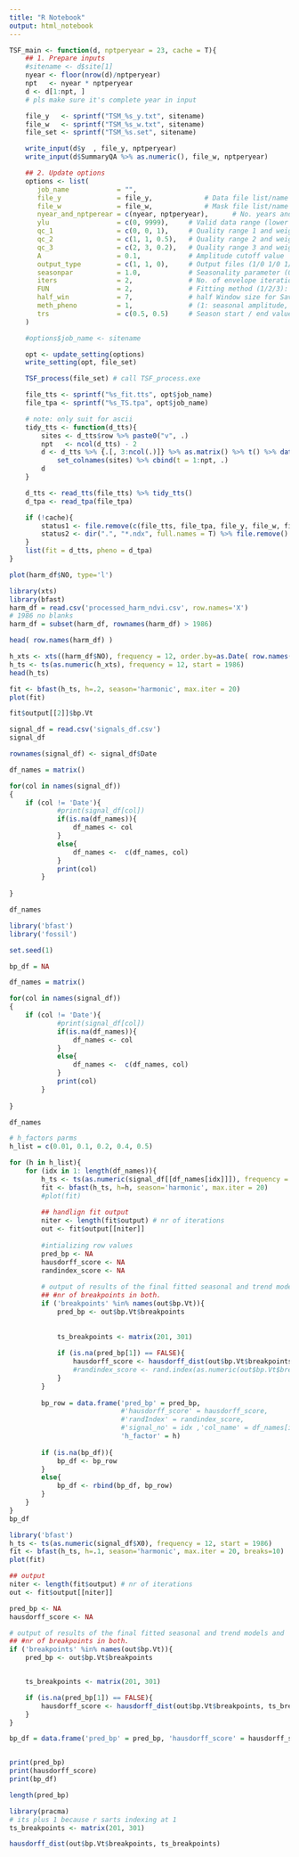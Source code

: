 ```yaml
---
title: "R Notebook"
output: html_notebook
---
```


```r
TSF_main <- function(d, nptperyear = 23, cache = T){
    ## 1. Prepare inputs
    #sitename <- d$site[1]
    nyear <- floor(nrow(d)/nptperyear)
    npt   <- nyear * nptperyear
    d <- d[1:npt, ]
    # pls make sure it's complete year in input

    file_y   <- sprintf("TSM_%s_y.txt", sitename)
    file_w   <- sprintf("TSM_%s_w.txt", sitename)
    file_set <- sprintf("TSM_%s.set", sitename)

    write_input(d$y  , file_y, nptperyear)
    write_input(d$SummaryQA %>% as.numeric(), file_w, nptperyear)

    ## 2. Update options
    options <- list(
       job_name            = "",
       file_y              = file_y,             # Data file list/name
       file_w              = file_w,             # Mask file list/name
       nyear_and_nptperear = c(nyear, nptperyear),      # No. years and no. points per year
       ylu                 = c(0, 9999),     # Valid data range (lower upper)
       qc_1                = c(0, 0, 1),     # Quality range 1 and weight
       qc_2                = c(1, 1, 0.5),   # Quality range 2 and weight
       qc_3                = c(2, 3, 0.2),   # Quality range 3 and weight
       A                   = 0.1,            # Amplitude cutoff value
       output_type         = c(1, 1, 0),     # Output files (1/0 1/0 1/0), 1: seasonality data; 2: smoothed time-series; 3: original time-series
       seasonpar           = 1.0,            # Seasonality parameter (0-1)
       iters               = 2,              # No. of envelope iterations (3/2/1)
       FUN                 = 2,              # Fitting method (1/2/3): (SG/AG/DL)
       half_win            = 7,              # half Window size for Sav-Gol.
       meth_pheno          = 1,              # (1: seasonal amplitude, 2: absolute value, 3: relative amplitude, 4: STL trend)
       trs                 = c(0.5, 0.5)     # Season start / end values
    )

    #options$job_name <- sitename

    opt <- update_setting(options)
    write_setting(opt, file_set)

    TSF_process(file_set) # call TSF_process.exe

    file_tts <- sprintf("%s_fit.tts", opt$job_name)
    file_tpa <- sprintf("%s_TS.tpa", opt$job_name)

    # note: only suit for ascii
    tidy_tts <- function(d_tts){
        sites <- d_tts$row %>% paste0("v", .)
        npt   <- ncol(d_tts) - 2
        d <- d_tts %>% {.[, 3:ncol(.)]} %>% as.matrix() %>% t() %>% data.frame() %>%
            set_colnames(sites) %>% cbind(t = 1:npt, .)
        d
    }

    d_tts <- read_tts(file_tts) %>% tidy_tts()
    d_tpa <- read_tpa(file_tpa)

    if (!cache){
        status1 <- file.remove(c(file_tts, file_tpa, file_y, file_w, file_set))
        status2 <- dir(".", "*.ndx", full.names = T) %>% file.remove()
    }
    list(fit = d_tts, pheno = d_tpa)
}
```

```r
plot(harm_df$NO, type='l')
```

```r
library(xts)
library(bfast)
harm_df = read.csv('processed_harm_ndvi.csv', row.names='X')
# 1986 no blanks
harm_df = subset(harm_df, rownames(harm_df) > 1986)
```

```r
head( row.names(harm_df) )
```


```r
h_xts <- xts((harm_df$NO), frequency = 12, order.by=as.Date( row.names(harm_df) ))
h_ts <- ts(as.numeric(h_xts), frequency = 12, start = 1986)
head(h_ts)
```
```r

fit <- bfast(h_ts, h=.2, season='harmonic', max.iter = 20)
plot(fit)
```
```r

fit$output[[2]]$bp.Vt

```


```r
signal_df = read.csv('signals_df.csv')
signal_df
```

```r
rownames(signal_df) <- signal_df$Date
```



```r
df_names = matrix()

for(col in names(signal_df))
{
    if (col != 'Date'){ 
            #print(signal_df[col])
            if(is.na(df_names)){
                df_names <- col
            }
            else{
                df_names <-  c(df_names, col)
            }
            print(col)
        }
   
}

df_names
```



```r
library('bfast')
library('fossil')

set.seed(1)

bp_df = NA

df_names = matrix()

for(col in names(signal_df))
{
    if (col != 'Date'){ 
            #print(signal_df[col])
            if(is.na(df_names)){
                df_names <- col
            }
            else{
                df_names <-  c(df_names, col)
            }
            print(col)
        }
   
}

df_names

# h_factors parms
h_list = c(0.01, 0.1, 0.2, 0.4, 0.5)

for (h in h_list){
    for (idx in 1: length(df_names)){
        h_ts <- ts(as.numeric(signal_df[[df_names[idx]]]), frequency = 12, start = 1986)
        fit <- bfast(h_ts, h=h, season='harmonic', max.iter = 20)
        #plot(fit)
        
        ## handlign fit output
        niter <- length(fit$output) # nr of iterations
        out <- fit$output[[niter]]
        
        #intializing row values
        pred_bp <- NA
        hausdorff_score <- NA
        randindex_score <- NA
        
        # output of results of the final fitted seasonal and trend models and
        ## #nr of breakpoints in both.
        if ('breakpoints' %in% names(out$bp.Vt)){
            pred_bp <- out$bp.Vt$breakpoints
        
        
            ts_breakpoints <- matrix(201, 301)
        
            if (is.na(pred_bp[1]) == FALSE){
                hausdorff_score <- hausdorff_dist(out$bp.Vt$breakpoints, ts_breakpoints)
                #randindex_score <- rand.index(as.numeric(out$bp.Vt$breakpoints), as.numeric(ts_breakpoints))
            }
        }
        
        bp_row = data.frame('pred_bp' = pred_bp, 
                            #'hausdorff_score' = hausdorff_score,
                            #'randIndex' = randindex_score,
                            #'signal_no' = idx ,'col_name' = df_names[idx],
                            'h_factor' = h)
        
        if (is.na(bp_df)){
            bp_df <- bp_row
        }
        else{
            bp_df <- rbind(bp_df, bp_row)
        }
    }
}
bp_df
```



```r
library('bfast')
h_ts <- ts(as.numeric(signal_df$X0), frequency = 12, start = 1986)
fit <- bfast(h_ts, h=.1, season='harmonic', max.iter = 20, breaks=10)
plot(fit)
```

```r
## output
niter <- length(fit$output) # nr of iterations
out <- fit$output[[niter]]

pred_bp <- NA
hausdorff_score <- NA

# output of results of the final fitted seasonal and trend models and
## #nr of breakpoints in both.
if ('breakpoints' %in% names(out$bp.Vt)){
    pred_bp <- out$bp.Vt$breakpoints


    ts_breakpoints <- matrix(201, 301)

    if (is.na(pred_bp[1]) == FALSE){
        hausdorff_score <- hausdorff_dist(out$bp.Vt$breakpoints, ts_breakpoints)
    }
}

bp_df = data.frame('pred_bp' = pred_bp, 'hausdorff_score' = hausdorff_score )


print(pred_bp)
print(hausdorff_score)
print(bp_df)
```

```r
length(pred_bp)
```


```r
library(pracma)
# its plus 1 because r sarts indexing at 1 
ts_breakpoints <- matrix(201, 301)

hausdorff_dist(out$bp.Vt$breakpoints, ts_breakpoints)

```
